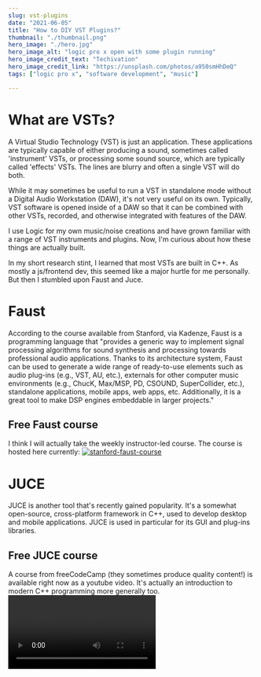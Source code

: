 ```yaml
---
slug: vst-plugins
date: "2021-06-05"
title: "How to DIY VST Plugins?"
thumbnail: "./thumbnail.png"
hero_image: "./hero.jpg"
hero_image_alt: "logic pro x open with some plugin running"
hero_image_credit_text: "Techivation"
hero_image_credit_link: "https://unsplash.com/photos/a950smHhDeQ"
tags: ["logic pro x", "software development", "music"]

---
```


# What are VSTs?
A Virtual Studio Technology (VST) is just an application. These applications are typically capable of either producing a sound, sometimes called 'instrument' VSTs, or processing some sound source, which are typically called 'effects' VSTs. The lines are blurry and often a single VST will do both.

While it may sometimes be useful to run a VST in standalone mode without a Digital Audio Workstation (DAW), it's not very useful on its own. Typically, VST software is opened inside of a DAW so that it can be combined with other VSTs, recorded, and otherwise integrated with features of the DAW.

I use Logic for my own music/noise creations and have grown familiar with a range of VST instruments and plugins. Now, I'm curious about how these things are actually built.

In my short research stint, I learned that most VSTs are built in C++. As mostly a js/frontend dev, this seemed like a major hurtle for me personally. But then I stumbled upon Faust and Juce.

# Faust
According to the course available from Stanford, via Kadenze, Faust is a programming language that "provides a generic way to implement signal processing algorithms for sound synthesis and processing towards professional audio applications. Thanks to its architecture system, Faust can be used to generate a wide range of ready-to-use elements such as audio plug-ins (e.g., VST, AU, etc.), externals for other computer music environments (e.g., ChucK, Max/MSP, PD, CSOUND, SuperCollider, etc.), standalone applications, mobile apps, web apps, etc. Additionally, it is a great tool to make DSP engines embeddable in larger projects."

## Free Faust course
I think I will actually take the weekly instructor-led course. The course is hosted here currently:
  <a aria-label="stanford faust free course" target="_blank" href="https://www.kadenze.com/courses/real-time-audio-signal-processing-in-faust/info">
    ![stanford-faust-course](./stanford.jpeg)
  </a>

# JUCE
JUCE is another tool that's recently gained popularity. It's a somewhat open-source, cross-platform framework in C++, used to develop desktop and mobile applications. JUCE is used in particular for its GUI and plug-ins libraries.

## Free JUCE course
A course from freeCodeCamp (they sometimes produce quality content!) is available right now as a youtube video. It's actually an introduction to modern C++ programming more generally too.
<Video
  videoSrcURL="https://www.youtube.com/embed/i_Iq4_Kd7Rc"
  videoTitle="youtube - JUCE / C++"
/>